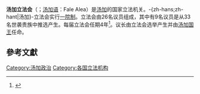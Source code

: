 {{noteTA
|1=zh-cn:澳大利亚;zh-tw:澳洲;zh-sg:澳洲;
}}
{{Infobox legislature
 | name               = -{H|zh-cn:汤加;zh-hk:湯加;zh-tw:東加;}--{zh-hans;zh-hant|東加}-立法会<br/>Legslative Assembly of Tonga
 | native_name        = Fale Alea
 | native_name_lang   = to
 | transcription_name = 
 | legislature        = 
 | coa_pic            = Seal of the Legislative Assembly of Tonga (monochrome).svg
 | coa_res            = 
 | coa_alt            =
 | foundation         = <!-- {{Start date|YYYY|MM|DD}} --> 
 | house_type         = [[一院制|一院制]]
 | body               = 
 | houses             = 
 | leader1_type       = 議長
 | leader1            = Fatafehi Fakafanua
 | party1             = 
 | election1          = 2017年12月
 | leader2_type       = 
 | leader2            = 
 | party2             = 
 | election2          = 
 
 | members            = 26名
 | house1             = 
 | house2             = 
 | structure1         = Legislative Assembly of Tonga Apr 2020.svg
 | structure1_res     = 250px 
 | structure1_alt     = 湯加議會現行結構
 | structure2         = 
 | structure2_res     = 
 | structure2_alt     = 
 | political_groups1  = 
* {{colorbox|#FF0000}} {{le|友谊群岛民主党|Democratic Party of the Friendly Islands}}（8）
* {{colorbox|#000000}} {{le|湯加貴族|Tongan Nobles|貴族代表}}（8）
* {{colorbox|#E9E9E9}} [[無黨籍|無黨籍]]（3）
 | political_groups2  = 
 | committees1        = 
 | committees2        = 
 | joint_committees   = 
 | voting_system1     = 
 | last_election1     = 2017年
 | next_election1 = [[2021年湯加大選|2021年]]

 | session_room       = 
 | session_res        = 250px
 | session_alt        = 
 | meeting_place      = [[努库阿洛法|努库阿洛法]]
 | website            = {{URL|parliament.gov.to}}
 | footnotes          = 
 | motto              = 
}}

'''汤加立法会'''（{{lang-en|Legislative Assembly of Tonga}}；[[汤加语|汤加语]]：Fale Alea）是[[汤加|汤加]]的国家立法机关。-{zh-hans;zh-hant|汤加}-立法会实行[[一院制|一院制]]。立法会由26名议员组成，其中有9名议员是从33名世袭贵族中推选产生。每届立法会任期4年<ref>{{cite web |url=http://archive.ipu.org/parline/reports/2317.htm |title=TONGA Fale Alea (Legislative Assembly) |access-date=2021-11-19 |archive-date=2021-11-19 |archive-url=https://web.archive.org/web/20211119171427/http://archive.ipu.org/parline/reports/2317.htm |dead-url=no }}</ref>。议长由立法会选举产生并由[[汤加国王|汤加国王]]任命。

==參考文獻==
{{reflist}}

{{大洋洲题目|议会}}

[[Category:汤加政治|Category:汤加政治]]
[[Category:各国立法机构|Category:各国立法机构]]